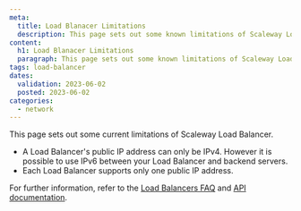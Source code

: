 ```yaml
---
meta:
  title: Load Blanacer Limitations
  description: This page sets out some known limitations of Scaleway Load Balancers
content:
  h1: Load Blanacer Limitations
  paragraph: This page sets out some known limitations of Scaleway Load Balancers
tags: load-balancer
dates:
  validation: 2023-06-02
  posted: 2023-06-02
categories:
  - network
---
```


This page sets out some current limitations of Scaleway Load Balancer.

- A Load Balancer's public IP address can only be IPv4. However it is possible to use IPv6 between your Load Balancer and backend servers.
- Each Load Balancer supports only one public IP address.

For further information, refer to the [Load Balancers FAQ](https://www.scaleway.com/en/faq/load-balancer/) and [API documentation](https://www.scaleway.com/en/developers/api/load-balancer/zoned-api/).
